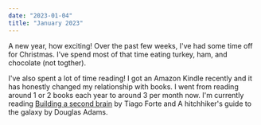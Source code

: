 ```yaml
---
date: "2023-01-04"
title: "January 2023"
---
```


A new year, how exciting! Over the past few weeks, I've had some time off for Christmas. I've spend most of that time eating turkey, ham, and chocolate (not togther).

I've also spent a lot of time reading! I got an Amazon Kindle recently and it has honestly changed my relationship with books. I went from reading around 1 or 2 books each year to around 3 per month now. I'm currently reading [Building a second brain](https://www.buildingasecondbrain.com/book#pre-order-now) by Tiago Forte and A hitchhiker's guide to the galaxy by Douglas Adams.
